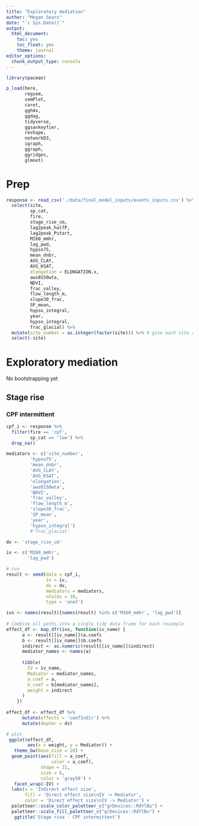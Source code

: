 ```yaml
---
title: "Exploratory mediation"
author: "Megan Sears"
date: "`r Sys.Date()`"
output:
  html_document:
    toc: yes
    toc_float: yes
    theme: journal
editor_options:
  chunk_output_type: console
---
```


```r

library(pacman)

p_load(here, 
       regsem, 
       semPlot, 
       caret, 
       ggh4x, 
       ggdag, 
       tidyverse, 
       ggsankeyfier, 
       reshape, 
       networkD3, 
       igraph, 
       ggraph, 
       ggridges,
       glmnet)

```

# Prep

```r

response <- read_csv('./data/final_model_inputs/events_inputs.csv') %>%
  select(site,
         sp_cat,
         fire,
         stage_rise_cm,
         lag2peak_halfP,
         lag2peak_Pstart,
         MI60_mmhr,
         lag_pwd,
         hypso75, 
         mean_dnbr, 
         AVG_CLAY, 
         AVG_KSAT, 
         elongation = ELONGATION.x, 
         aws0150wta, 
         NDVI, 
         frac_valley,
         flow_length_m, 
         slope30_frac, 
         SP_mean,
         hypso_integral,
         year,
         hypso_integral,
         frac_glacial) %>%
  mutate(site_number = as.integer(factor(site))) %>% # give each site a number
  select(-site)


```

# Exploratory mediation

No bootstrapping yet

## Stage rise

### CPF intermittent

```r

cpf_i <- response %>%
  filter(fire == 'cpf',
         sp_cat == 'low') %>%
  drop_na()

mediators <- c('site_number',
         'hypso75', 
         'mean_dnbr', 
         'AVG_CLAY', 
         'AVG_KSAT', 
         'elongation', 
         'aws0150wta', 
         'NDVI', 
         'frac_valley',
         'flow_length_m', 
         'slope30_frac', 
         'SP_mean',
         'year',
         'hypso_integral')
         #'frac_glacial'

dv <- 'stage_rise_cm'

iv <- c('MI60_mmhr',
        'lag_pwd')

# run 
result <- xmed(data = cpf_i, 
               iv = iv, 
               dv = dv, 
               mediators = mediators, 
               nfolds = 10, 
               type = 'enet')

ivs <- names(result)[names(result) %in% c('MI60_mmhr', 'lag_pwd')]
    
# Combine all paths into a single tidy data frame for each resample
effect_df <- map_dfr(ivs, function(iv_name) {
      a <- result[[iv_name]]$a.coefs
      b <- result[[iv_name]]$b.coefs
      indirect <- as.numeric(result[[iv_name]]$indirect)
      mediator_names <- names(a)
      
      tibble(
        IV = iv_name,
        Mediator = mediator_names,
        a_coef = a,
        b_coef = b[mediator_names],
        weight = indirect
      )
    })
    
effect_df <- effect_df %>%
      mutate(effects = 'coefIndir') %>%
      mutate(depVar = dv)

# plot
 ggplot(effect_df, 
        aes(x = weight, y = Mediator)) + 
   theme_bw(base_size = 20) +
  geom_point(aes(fill = a_coef, 
                 color = a_coef), 
             shape = 21, 
             size = 6, 
             color = 'gray50') + 
   facet_wrap(~IV) +
  labs(x = 'Indirect effect size', 
       fill = 'Direct effect size\nIV -> Mediator', 
       color = 'Direct effect size\nIV -> Mediator') +
  paletteer::scale_color_paletteer_c("grDevices::RdYlBu") +
  paletteer::scale_fill_paletteer_c("grDevices::RdYlBu") +
   ggtitle('Stage rise - CPF intermittent')



```

